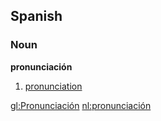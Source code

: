 ==Spanish==
===Noun===
'''pronunciación'''

# [[pronunciation]]

[[gl:Pronunciación]]
[[nl:pronunciación]]